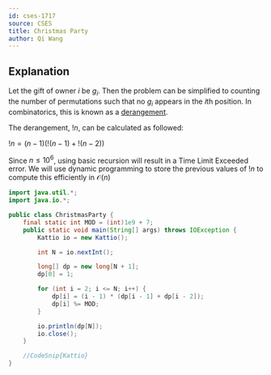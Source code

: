 ```yaml
---
id: cses-1717
source: CSES
title: Christmas Party
author: Qi Wang
---
```


## Explanation

Let the gift of owner $i$ be $g_i$. Then the problem can be simplified to counting the number of permutations such that no $g_i$
appears in the $i$th position. In combinatorics, this is known as a [derangement](https://en.wikipedia.org/wiki/Derangement).

The derangement, $!n$, can be calculated as followed:

$!n = (n-1)(!(n-1) + !(n-2))$

Since $n \leq 10^6$, using basic recursion will result in a Time Limit Exceeded error. We will use dynamic programming to store
the previous values of $!n$ to compute this efficiently in $\mathcal{O}(n)$


<LanguageSection>

<JavaSection>

```java
import java.util.*;
import java.io.*;

public class ChristmasParty {
    final static int MOD = (int)1e9 + 7;
    public static void main(String[] args) throws IOException {
        Kattio io = new Kattio();

        int N = io.nextInt();

        long[] dp = new long[N + 1];
        dp[0] = 1;

        for (int i = 2; i <= N; i++) {
            dp[i] = (i - 1) * (dp[i - 1] + dp[i - 2]);
            dp[i] %= MOD;
        }

        io.println(dp[N]);
        io.close();
    }

    //CodeSnip{Kattio}
}
```

</JavaSection>

</LanguageSection>